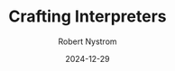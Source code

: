 ---
title: "Crafting Interpreters"
cover: "https://books.google.com/books/publisher/content/images/frontcover/q0c6EAAAQBAJ?fife=w480-h690"
description: "Learn to build your own programming language."
author: "Robert Nystrom"
date: "2024-12-29"
tags: 
    - Software Engineering
    - Compiler/Interpreter
    - Programming Language
---